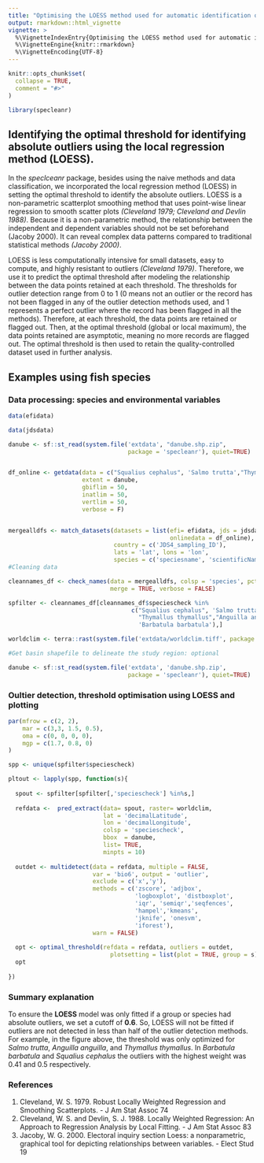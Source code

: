 ```yaml
---
title: "Optimising the LOESS method used for automatic identification of the outlier thresholds."
output: rmarkdown::html_vignette
vignette: >
  %\VignetteIndexEntry{Optimising the LOESS method used for automatic identification of the outlier thresholds.}
  %\VignetteEngine{knitr::rmarkdown}
  %\VignetteEncoding{UTF-8}
---
```


```r
knitr::opts_chunk$set(
  collapse = TRUE,
  comment = "#>"
)
```

```r
library(specleanr)
```

## Identifying the optimal threshold for identifying absolute outliers using the local regression method (LOESS).

In the *speclceanr* package, besides using the naive methods and data classification, we incorporated the local regression method (LOESS) in setting the optimal threshold to identify the absolute outliers. LOESS is a non-parametric scatterplot smoothing method that uses point-wise linear regression to smooth scatter plots *(Cleveland 1979; Cleveland and Devlin 1988)*. Because it is a non-parametric method, the relationship between the independent and dependent variables should not be set beforehand (Jacoby 2000). It can reveal complex data patterns compared to traditional statistical methods *(Jacoby 2000)*.

LOESS is less computationally intensive for small datasets, easy to compute, and highly resistant to outliers *(Cleveland 1979)*. Therefore, we use it to predict the optimal threshold after modeling the relationship between the data points retained at each threshold. The thresholds for outlier detection range from 0 to 1 (0 means not an outlier or the record has not been flagged in any of the outlier detection methods used, and 1 represents a perfect outlier where the record has been flagged in all the methods). Therefore, at each threshold, the data points are retained or flagged out. Then, at the optimal threshold (global or local maximum), the data points retained are asymptotic, meaning no more records are flagged out. The optimal threshold is then used to retain the quality-controlled dataset used in further analysis.

## Examples using fish species 

### Data processing: species and environmental variables

```r

data(efidata) 

data(jdsdata) 

danube <- sf::st_read(system.file('extdata', "danube.shp.zip",
                                  package = 'specleanr'), quiet=TRUE)


df_online <- getdata(data = c("Squalius cephalus", 'Salmo trutta',"Thymallus thymallus"),
                     extent = danube,
                     gbiflim = 50,
                     inatlim = 50,
                     vertlim = 50,
                     verbose = F)


mergealldfs <- match_datasets(datasets = list(efi= efidata, jds = jdsdata,
                                              onlinedata = df_online),
                              country = c('JDS4_sampling_ID'),
                              lats = 'lat', lons = 'lon',
                              species = c('speciesname', 'scientificName'))
#Cleaning data

cleannames_df <- check_names(data = mergealldfs, colsp = 'species', pct = 90,
                             merge = TRUE, verbose = FALSE)

spfilter <- cleannames_df[cleannames_df$speciescheck %in%
                                   c("Squalius cephalus", 'Salmo trutta',
                                     "Thymallus thymallus","Anguilla anguilla", 
                                     'Barbatula barbatula'),]

worldclim <- terra::rast(system.file('extdata/worldclim.tiff', package = 'specleanr'))

#Get basin shapefile to delineate the study region: optional

danube <- sf::st_read(system.file('extdata', 'danube.shp.zip',
                                  package = 'specleanr'), quiet=TRUE)
```

### Oultier detection, threshold optimisation using LOESS and plotting

```r
par(mfrow = c(2, 2),
    mar = c(3,3, 1.5, 0.5),
    oma = c(0, 0, 0, 0),
    mgp = c(1.7, 0.8, 0)
)

spp <- unique(spfilter$speciescheck)

pltout <- lapply(spp, function(s){
  
  spout <- spfilter[spfilter[,'speciescheck'] %in%s,]
  
  refdata <-  pred_extract(data= spout, raster= worldclim,
                           lat = 'decimalLatitude',
                           lon = 'decimalLongitude',
                           colsp = 'speciescheck',
                           bbox  = danube,
                           list= TRUE,
                           minpts = 10)
  
  outdet <- multidetect(data = refdata, multiple = FALSE,
                        var = 'bio6', output = 'outlier',
                        exclude = c('x','y'),
                        methods = c('zscore', 'adjbox',
                                    'logboxplot', 'distboxplot',
                                    'iqr', 'semiqr','seqfences',
                                    'hampel','kmeans',
                                    'jknife', 'onesvm',
                                    'iforest'), 
                        warn = FALSE)
  
  opt <- optimal_threshold(refdata = refdata, outliers = outdet, 
                             plotsetting = list(plot = TRUE, group = s))
  opt
  
})
```

### Summary explanation

To ensure the **LOESS** model was only fitted if a group or species had absolute outliers, we set a cutoff of **0.6**. So, LOESS will not be fitted if outliers are not detected in less than half of the outlier detection methods. For example, in the figure above, the threshold was only optimized for *Salmo trutta*, *Anguilla anguilla*,  and *Thymallus thymallus*. In *Barbatula barbatula* and *Squalius cephalus* the outliers with the highest weight was 0.41 and 0.5 respectively.

### References

1. Cleveland, W. S. 1979. Robust Locally Weighted Regression and Smoothing Scatterplots. - J Am Stat Assoc 74
2. Cleveland, W. S. and Devlin, S. J. 1988. Locally Weighted Regression: An Approach to Regression Analysis by Local Fitting. - J Am Stat Assoc 83
3. Jacoby, W. G. 2000. Electoral inquiry section Loess: a nonparametric, graphical tool for depicting relationships between variables. - Elect Stud 19












